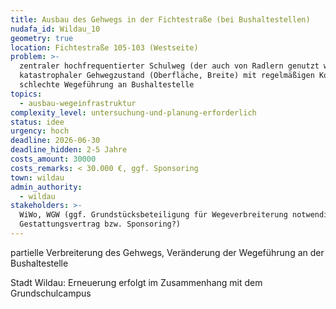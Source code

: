 ```yaml
---
title: Ausbau des Gehwegs in der Fichtestraße (bei Bushaltestellen)
nudafa_id: Wildau_10
geometry: true
location: Fichtestraße 105-103 (Westseite)
problem: >-
  zentraler hochfrequentierter Schulweg (der auch von Radlern genutzt wird);
  katastrophaler Gehwegzustand (Oberfläche, Breite) mit regelmäßigen Konflikten,
  schlechte Wegeführung an Bushaltestelle
topics:
  - ausbau-wegeinfrastruktur
complexity_level: untersuchung-und-planung-erforderlich
status: idee
urgency: hoch
deadline: 2026-06-30
deadline_hidden: 2-5 Jahre
costs_amount: 30000
costs_remarks: < 30.000 €, ggf. Sponsoring
town: wildau
admin_authority:
  - wildau
stakeholders: >-
  WiWo, WGW (ggf. Grundstücksbeteiligung für Wegeverbreiterung notwendig -
  Gestattungsvertrag bzw. Sponsoring?)
---
```

partielle Verbreiterung des Gehwegs, Veränderung der Wegeführung an der Bushaltestelle

Stadt Wildau: Erneuerung erfolgt im Zusammenhang mit dem Grundschulcampus
